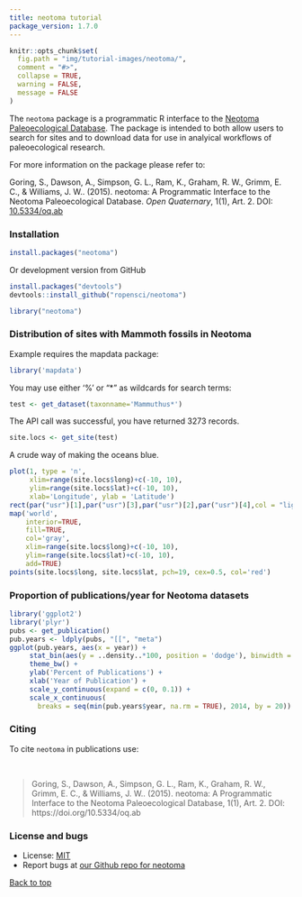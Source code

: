 ```yaml
---
title: neotoma tutorial
package_version: 1.7.0
---
```


```r
knitr::opts_chunk$set(
  fig.path = "img/tutorial-images/neotoma/",
  comment = "#>",
  collapse = TRUE,
  warning = FALSE,
  message = FALSE
)
```

The `neotoma` package is a programmatic R interface to the [Neotoma Paleoecological Database](http://www.neotomadb.org/). The package is intended to both allow users to search for sites and to download data for use in analyical workflows of paleoecological research.

For more information on the package please refer to:

Goring, S., Dawson, A., Simpson, G. L., Ram, K., Graham, R. W., Grimm, E. C., & Williams, J. W.. (2015). neotoma: A Programmatic Interface to the Neotoma Paleoecological Database. *Open Quaternary*, 1(1), Art. 2. DOI: [10.5334/oq.ab](https://doi.org/10.5334/oq.ab)


### Installation

```r
install.packages("neotoma")
```

Or development version from GitHub

```r
install.packages("devtools")
devtools::install_github("ropensci/neotoma")
```

```r
library("neotoma")
```


### Distribution of sites with Mammoth fossils in Neotoma

Example requires the mapdata package:

```r
library('mapdata')
```

You may use either '%' or "*" as wildcards for search terms:


```r
test <- get_dataset(taxonname='Mammuthus*')
```

The API call was successful, you have returned  3273 records.

```r
site.locs <- get_site(test)
```

A crude way of making the oceans blue.

```r
plot(1, type = 'n',
     xlim=range(site.locs$long)+c(-10, 10),
     ylim=range(site.locs$lat)+c(-10, 10),
     xlab='Longitude', ylab = 'Latitude')
rect(par("usr")[1],par("usr")[3],par("usr")[2],par("usr")[4],col = "lightblue")
map('world',
    interior=TRUE,
    fill=TRUE,
    col='gray',
    xlim=range(site.locs$long)+c(-10, 10),
    ylim=range(site.locs$lat)+c(-10, 10),
    add=TRUE)
points(site.locs$long, site.locs$lat, pch=19, cex=0.5, col='red')
```

### Proportion of publications/year for Neotoma datasets

```r
library('ggplot2')
library('plyr')
pubs <- get_publication()
pub.years <- ldply(pubs, "[[", "meta")
ggplot(pub.years, aes(x = year)) +
     stat_bin(aes(y = ..density..*100, position = 'dodge'), binwidth = 1) +
     theme_bw() +
     ylab('Percent of Publications') +
     xlab('Year of Publication') +
     scale_y_continuous(expand = c(0, 0.1)) +
     scale_x_continuous(
       breaks = seq(min(pub.years$year, na.rm = TRUE), 2014, by = 20))
```



### Citing

To cite `neotoma` in publications use:

<br>

> Goring, S., Dawson, A., Simpson, G. L., Ram, K., Graham, R. W.,
  Grimm, E. C., & Williams, J. W.. (2015). neotoma: A Programmatic
  Interface to the Neotoma Paleoecological Database, 1(1), Art. 2. DOI:
  https://doi.org/10.5334/oq.ab


### License and bugs

* License: [MIT](http://opensource.org/licenses/MIT)
* Report bugs at [our Github repo for neotoma](https://github.com/ropensci/neotoma/issues?state=open)

[Back to top](#top)
